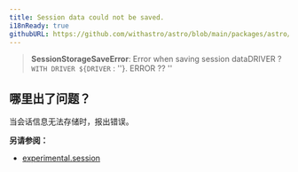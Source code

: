 ```yaml
---
title: Session data could not be saved.
i18nReady: true
githubURL: https://github.com/withastro/astro/blob/main/packages/astro/src/core/errors/errors-data.ts
---
```


> **SessionStorageSaveError**: Error when saving session dataDRIVER ? ` WITH DRIVER ${DRIVER` : ''}. ERROR ?? ''

## 哪里出了问题？

当会话信息无法存储时，报出错误。

**另请参阅：**
-  [experimental.session](/zh-cn/reference/experimental-flags/sessions/)
